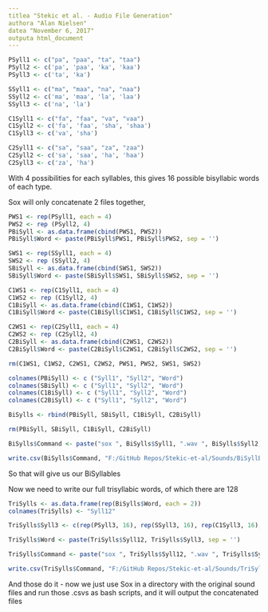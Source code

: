 ```yaml
---
titlea "Stekic et al. - Audio File Generation"
authora "Alan Nielsen"
datea "November 6, 2017"
outputa html_document
---
```


```r

PSyll1 <- c("pa", "paa", "ta", "taa")
PSyll2 <- c('pa', 'paa', 'ka', 'kaa')
PSyll3 <- c('ta', 'ka')

SSyll1 <- c("ma", "maa", "na", "naa")
SSyll2 <- c('ma', 'maa', 'la', 'laa')
SSyll3 <- c('na', 'la')

C1Syll1 <- c("fa", "faa", "va", "vaa")
C1Syll2 <- c('fa', 'faa', 'sha', 'shaa')
C1Syll3 <- c('va', 'sha')

C2Syll1 <- c("sa", "saa", "za", "zaa")
C2Syll2 <- c('sa', 'saa', 'ha', 'haa')
C2Syll3 <- c('za', 'ha')


```


With 4 possibilities for each syllables, this gives 16 possible bisyllabic words of each type.

Sox will only concatenate 2 files together, 

```r

PWS1 <- rep(PSyll1, each = 4)
PWS2 <- rep (PSyll2, 4)
PBiSyll <- as.data.frame(cbind(PWS1, PWS2))
PBiSyll$Word <- paste(PBiSyll$PWS1, PBiSyll$PWS2, sep = '')

SWS1 <- rep(SSyll1, each = 4)
SWS2 <- rep (SSyll2, 4)
SBiSyll <- as.data.frame(cbind(SWS1, SWS2))
SBiSyll$Word <- paste(SBiSyll$SWS1, SBiSyll$SWS2, sep = '')

C1WS1 <- rep(C1Syll1, each = 4)
C1WS2 <- rep (C1Syll2, 4)
C1BiSyll <- as.data.frame(cbind(C1WS1, C1WS2))
C1BiSyll$Word <- paste(C1BiSyll$C1WS1, C1BiSyll$C1WS2, sep = '')

C2WS1 <- rep(C2Syll1, each = 4)
C2WS2 <- rep (C2Syll2, 4)
C2BiSyll <- as.data.frame(cbind(C2WS1, C2WS2))
C2BiSyll$Word <- paste(C2BiSyll$C2WS1, C2BiSyll$C2WS2, sep = '')

rm(C1WS1, C1WS2, C2WS1, C2WS2, PWS1, PWS2, SWS1, SWS2)

colnames(PBiSyll) <- c ("Syll1", "Syll2", "Word")
colnames(SBiSyll) <- c ("Syll1", "Syll2", "Word")
colnames(C1BiSyll) <- c ("Syll1", "Syll2", "Word")
colnames(C2BiSyll) <- c ("Syll1", "Syll2", "Word")

BiSylls <- rbind(PBiSyll, SBiSyll, C1BiSyll, C2BiSyll)

rm(PBiSyll, SBiSyll, C1BiSyll, C2BiSyll)

BiSylls$Command <- paste("sox ", BiSylls$Syll1, ".wav ", BiSylls$Syll2, ".wav ", BiSylls$Word, ".wav", sep = '')

write.csv(BiSylls$Command, "F:/GitHub Repos/Stekic-et-al/Sounds/BiSyllBash.csv", row.names = FALSE)

```

So that will give us our BiSyllables 

Now we need to write our full trisyllabic words, of which there are 128


```r


TriSylls <- as.data.frame(rep(BiSylls$Word, each = 2))
colnames(TriSylls) <- "Syll12"

TriSylls$Syll3 <- c(rep(PSyll3, 16), rep(SSyll3, 16), rep(C1Syll3, 16), rep(C2Syll3, 16))

TriSylls$Word <- paste(TriSylls$Syll12, TriSylls$Syll3, sep = '')

TriSylls$Command <- paste("sox ", TriSylls$Syll12, ".wav ", TriSylls$Syll3, ".wav ", TriSylls$Word, ".wav", sep = '')

write.csv(TriSylls$Command, "F:/GitHub Repos/Stekic-et-al/Sounds/TriSyllBash.csv", row.names = FALSE)

```

And those do it - now we just use Sox in a directory with the original sound files and run those .csvs as bash scripts, and it will output the concatenated files







